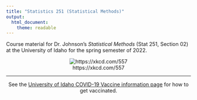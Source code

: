 ---
title: "Statistics 251 (Statistical Methods)"
output: 
  html_document: 
    theme: readable
---

Course material for Dr. Johnson's *Statistical Methods* (Stat 251, Section 02) at the University of Idaho for the spring semester of 2022.

<center>

![https://xkcd.com/557](http://imgs.xkcd.com/comics/students.png)

***

See the [University of Idaho COVID-19 Vaccine information page](https://www.uidaho.edu/vandal-health-clinic/coronavirus/vaccine) for how to get vaccinated. 

